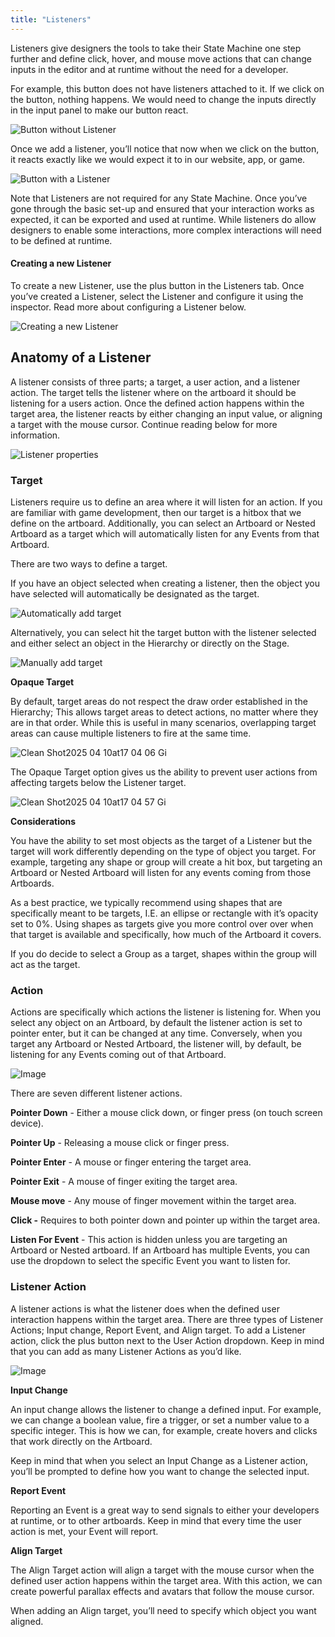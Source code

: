 ```yaml
---
title: "Listeners"
---
```


Listeners give designers the tools to take their State Machine one step further and define click, hover, and mouse move actions that can change inputs in the editor and at runtime without the need for a developer.

For example, this button does not have listeners attached to it. If we click on the button, nothing happens. We would need to change the inputs directly in the input panel to make our button react.

![Button without Listener](https://ucarecdn.com/a2beca1f-6273-444d-8d57-47a91d8c6c61/)

Once we add a listener, you’ll notice that now when we click on the button, it reacts exactly like we would expect it to in our website, app, or game.

![Button with a Listener](https://ucarecdn.com/700db248-e784-42d0-ba04-e6f551eb4403/)

Note that Listeners are not required for any State Machine. Once you’ve gone through the basic set-up and ensured that your interaction works as expected, it can be exported and used at runtime. While listeners do allow designers to enable some interactions, more complex interactions will need to be defined at runtime.

#### Creating a new Listener

To create a new Listener, use the plus button in the Listeners tab. Once you’ve created a Listener, select the Listener and configure it using the inspector. Read more about configuring a Listener below.

![Creating a new Listener](https://ucarecdn.com/c32710a7-61ef-424b-a123-8586b8dcb760/)

## Anatomy of a Listener

A listener consists of three parts; a target, a user action, and a listener action. The target tells the listener where on the artboard it should be listening for a users action. Once the defined action happens within the target area, the listener reacts by either changing an input value, or aligning a target with the mouse cursor. Continue reading below for more information.

![Listener properties](https://ucarecdn.com/c1b3fa7c-4eed-4be7-a64f-5ce0deeba0f8/)

### Target

Listeners require us to define an area where it will listen for an action. If you are familiar with game development, then our target is a hitbox that we define on the artboard. Additionally, you can select an Artboard or Nested Artboard as a target which will automatically listen for any Events from that Artboard.

There are two ways to define a target.

If you have an object selected when creating a listener, then the object you have selected will automatically be designated as the target.

![Automatically add target](https://ucarecdn.com/d94b83dd-95cb-4c6d-976c-fa959bd67dd2/)

Alternatively, you can select hit the target button with the listener selected and either select an object in the Hierarchy or directly on the Stage.

![Manually add target](https://ucarecdn.com/02b7c53d-d2b7-458f-a7ff-9073f211bf41/)

**Opaque Target**

By default, target areas do not respect the draw order established in the Hierarchy; This allows target areas to detect actions, no matter where they are in that order. While this is useful in many scenarios, overlapping target areas can cause multiple listeners to fire at the same time.

![Clean Shot2025 04 10at17 04 06 Gi](/images/CleanShot2025-04-10at17.04.06.gif)

The Opaque Target option gives us the ability to prevent user actions from affecting targets below the Listener target.

![Clean Shot2025 04 10at17 04 57 Gi](/images/CleanShot2025-04-10at17.04.57.gif)

**Considerations**

You have the ability to set most objects as the target of a Listener but the target will work differently depending on the type of object you target. For example, targeting any shape or group will create a hit box, but targeting an Artboard or Nested Artboard will listen for any events coming from those Artboards.

As a best practice, we typically recommend using shapes that are specifically meant to be targets, I.E. an ellipse or rectangle with it’s opacity set to 0%. Using shapes as targets give you more control over over when that target is available and specifically, how much of the Artboard it covers.

If you do decide to select a Group as a target, shapes within the group will act as the target.

### Action

Actions are specifically which actions the listener is listening for. When you select any object on an Artboard,  by default the listener action is set to pointer enter, but it can be changed at any time. Conversely, when you target any Artboard or Nested Artboard, the listener will, by default, be listening for any Events coming out of that Artboard.

![Image](https://ucarecdn.com/9523ddd8-e2cf-4a85-a888-24c789b09715/)

There are seven different listener actions.

**Pointer Down** - Either a mouse click down, or finger press (on touch screen device).

**Pointer Up** - Releasing a mouse click or finger press.

**Pointer Enter** - A mouse or finger entering the target area.

**Pointer Exit** - A mouse of finger exiting the target area.

**Mouse move** - Any mouse of finger movement within the target area.

**Click -** Requires to both pointer down and pointer up within the target area.

**Listen For Event** - This action is hidden unless you are targeting an Artboard or Nested artboard. If an Artboard has multiple Events, you can use the dropdown to select the specific Event you want to listen for.

### Listener Action

A listener actions is what the listener does when the defined user interaction happens within the target area. There are three types of Listener Actions; Input change, Report Event, and Align target. To add a Listener action, click the plus button next to the User Action dropdown. Keep in mind that you can add as many Listener Actions as you’d like.

![Image](https://ucarecdn.com/a4304a3e-00b4-4368-a68a-ba7a3c04f446/)

**Input Change**

An input change allows the listener to change a defined input. For example, we can change a boolean value, fire a trigger, or set a number value to a specific integer. This is how we can, for example, create hovers and clicks that work directly on the Artboard.

Keep in mind that when you select an Input Change as a Listener action, you’ll be prompted to define how you want to change the selected input.

**Report Event**

Reporting an Event is a great way to send signals to either your developers at runtime, or to other artboards. Keep in mind that every time the user action is met, your Event will report.

**Align Target**

The Align Target action will align a target with the mouse cursor when the defined user action happens within the target area. With this action, we can create powerful parallax effects and avatars that follow the mouse cursor.

When adding an Align target, you’ll need to specify which object you want aligned.